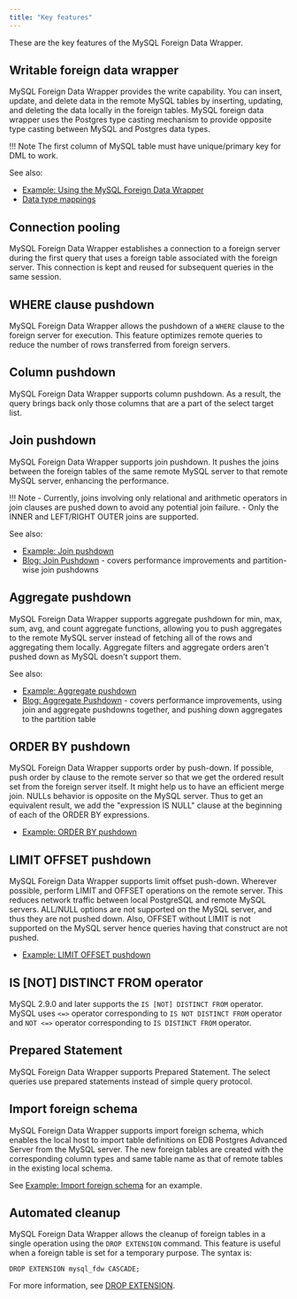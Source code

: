 ```yaml
---
title: "Key features"
---
```



These are the key features of the MySQL Foreign Data Wrapper.

## Writable foreign data wrapper

MySQL Foreign Data Wrapper provides the write capability. You can insert, update, and delete data in the remote MySQL tables by inserting, updating, and deleting the data locally in the foreign tables. MySQL foreign data wrapper uses the Postgres type casting mechanism to provide opposite type casting between MySQL and Postgres data types.

!!! Note
    The first column of MySQL table must have unique/primary key for DML to work.

See also:

- [Example: Using the MySQL Foreign Data Wrapper](08_example_using_the_mysql_data_adapter/#example_using_the_mysql_data_adapter)
- [Data type mappings](07_configuring_the_mysql_data_adapter/#data-type-mappings)

## Connection pooling

MySQL Foreign Data Wrapper establishes a connection to a foreign server during the first query that uses a foreign table associated with the foreign server. This connection is kept and reused for subsequent queries in the same session.

## WHERE clause pushdown

MySQL Foreign Data Wrapper allows the pushdown of a `WHERE` clause to the foreign server for execution. This feature optimizes remote queries to reduce the number of rows transferred from foreign servers.

## Column pushdown

MySQL Foreign Data Wrapper supports column pushdown. As a result, the query brings back only those columns that are a part of the select target list.

## Join pushdown

MySQL Foreign Data Wrapper supports join pushdown. It pushes the joins between the foreign tables of the same remote MySQL server to that remote MySQL server, enhancing the performance.

!!! Note
    -   Currently, joins involving only relational and arithmetic operators in join clauses are pushed down to avoid any potential join failure.
    -   Only the INNER and LEFT/RIGHT OUTER joins are supported.

See also:

- [Example: Join pushdown](10_example_join_push_down)
- [Blog: Join Pushdown](https://www.enterprisedb.com/blog/how-enhance-efficiency-your-mysqlfdw-operations-join-push-down) - covers performance improvements and partition-wise join pushdowns

## Aggregate pushdown 

MySQL Foreign Data Wrapper supports aggregate pushdown for min, max,
sum, avg, and count aggregate functions, allowing you to push aggregates to the remote MySQL server instead of fetching all
of the rows and aggregating them locally. Aggregate filters and aggregate orders aren't pushed down as MySQL doesn't support them. 

See also:

- [Example: Aggregate pushdown](10a_example_aggregate_func_push_down)
- [Blog: Aggregate Pushdown](https://www.enterprisedb.com/blog/aggregate-push-down-mysqlfdw) - covers performance improvements, using join and aggregate pushdowns together, and pushing down aggregates to the partition table

## ORDER BY pushdown

MySQL Foreign Data Wrapper supports order by push-down. If possible, push order by clause to the remote server so that we get the ordered result set from the foreign server itself. It might help us to have an efficient merge join. NULLs behavior is opposite on the MySQL server. Thus to get an equivalent result, we add the "expression IS NULL" clause at the beginning of each of the ORDER BY expressions.

- [Example: ORDER BY pushdown](10b_example_order_by_push_down)

## LIMIT OFFSET pushdown

MySQL Foreign Data Wrapper supports limit offset push-down. Wherever possible, perform LIMIT and OFFSET operations on the remote server. This reduces network traffic between local PostgreSQL and remote MySQL servers. ALL/NULL options are not supported on the MySQL server, and thus they are not pushed down. Also, OFFSET without LIMIT is not supported on the MySQL server hence queries having that construct are not pushed.

- [Example: LIMIT OFFSET pushdown](10c_example_limit_offset_push_down)

## IS [NOT] DISTINCT FROM operator

MySQL 2.9.0 and later supports the `IS [NOT] DISTINCT FROM` operator. MySQL uses `<=>` operator corresponding to `IS NOT DISTINCT FROM` operator and `NOT <=>` operator corresponding to `IS DISTINCT FROM` operator.

## Prepared Statement

MySQL Foreign Data Wrapper supports Prepared Statement. The select queries use prepared statements instead of simple query protocol.

## Import foreign schema

MySQL Foreign Data Wrapper supports import foreign schema, which enables the local host to import table definitions on EDB Postgres Advanced Server from the MySQL server. The new foreign tables are created with the corresponding column types and same table name as that of remote tables in the existing local schema.

See [Example: Import foreign schema](09_example_import_foreign_schema/#example_import_foreign_schema) for an example.

## Automated cleanup

MySQL Foreign Data Wrapper allows the cleanup of foreign tables in a single operation using the `DROP EXTENSION` command. This feature is useful when a foreign table is set for a temporary purpose. The syntax is:

 `DROP EXTENSION mysql_fdw CASCADE;`

For more information, see [DROP EXTENSION](https://www.postgresql.org/docs/current/sql-dropextension.html).


